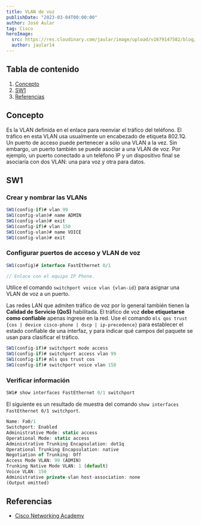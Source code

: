 ```yaml
---
title: VLAN de voz
publishDate: "2023-03-04T00:00:00"
author: José Aular
tag: Cisco
heroImage:
  src: https://res.cloudinary.com/jaular/image/upload/v1679147582/blog/vlan-voz/pkt-1_ghsktn.png
  author: jaular14
---
```



## Tabla de contenido

1.  [Concepto](/blog/vlan-voz#concepto)
2.  [SW1](/blog/vlan-voz#sw1)
3.  [Referencias](/blog/vlan-voz#referencias)

## Concepto

Es la VLAN definida en el enlace para reenviar el tráfico del teléfono. El tráfico en esta VLAN usa usualmente un encabezado de etiqueta 802.1Q. Un puerto de acceso puede pertenecer a sólo una VLAN a la vez. Sin embargo, un puerto también se puede asociar a una VLAN de voz. Por ejemplo, un puerto conectado a un teléfono IP y un dispositivo final se asociaría con dos VLAN: una para voz y otra para datos.

## SW1

### Crear y nombrar las VLANs

```js title="SW1"
SW1(config-if)# vlan 99
SW1(config-vlan)# name ADMIN
SW1(config-vlan)# exit
SW1(config-if)# vlan 150
SW1(config-vlan)# name VOICE
SW1(config-vlan)# exit
```

### Configurar puertos de acceso y VLAN de voz

```js title="SW1"
SW1(config)# interface FastEthernet 0/1

// Enlace con el equipo IP Phone.
```

Utilice el comando `switchport voice vlan {vlan-id}` para asignar una VLAN de voz a un puerto.

Las redes LAN que admiten tráfico de voz por lo general también tienen la **Calidad de Servicio (QoS)** habilitada. El tráfico de voz **debe etiquetarse como confiable** apenas ingrese en la red. Use el comando `mls qos trust {cos | device cisco-phone | dscp | ip-precedence}` para establecer el estado confiable de una interfaz, y para indicar qué campos del paquete se usan para clasificar el tráfico.

```js title="SW1"
SW1(config-if)# switchport mode access
SW1(config-if)# switchport access vlan 99
SW1(config-if)# mls qos trust cos
SW1(config-if)# switchport voice vlan 150
```

### Verificar información

```js title="SW1"
SW1# show interfaces FastEthernet 0/1 switchport
```

El siguiente es un resultado de muestra del comando `show interfaces FastEthernet 0/1 switchport`.

```js title="SW1" {8,10}
Name: Fa0/1
Switchport: Enabled
Administrative Mode: static access
Operational Mode: static access
Administrative Trunking Encapsulation: dot1q
Operational Trunking Encapsulation: native
Negotiation of Trunking: Off
Access Mode VLAN: 99 (ADMIN)
Trunking Native Mode VLAN: 1 (default)
Voice VLAN: 150
Administrative private-vlan host-association: none
(Output omitted)
```

## Referencias

- [Cisco Networking Academy](https://www.netacad.com/)
